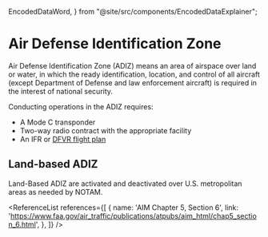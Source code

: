   EncodedDataWord,
} from "@site/src/components/EncodedDataExplainer";

# Air Defense Identification Zone

Air Defense Identification Zone (ADIZ) means an area of airspace over land or
water, in which the ready identification, location, and control of all aircraft
(except Department of Defense and law enforcement aircraft) is required in the
interest of national security.

Conducting operations in the ADIZ requires:

- A Mode C transponder
- Two-way radio contract with the appropriate facility
- An IFR or [DFVR flight plan](/topics/navigation/flightplans)

## Land-based ADIZ

Land-Based ADIZ are activated and deactivated over U.S. metropolitan areas as
needed by NOTAM.

<ReferenceList references={[
  {
    name: 'AIM Chapter 5, Section 6',
    link: 'https://www.faa.gov/air_traffic/publications/atpubs/aim_html/chap5_section_6.html',
  },
]} />
